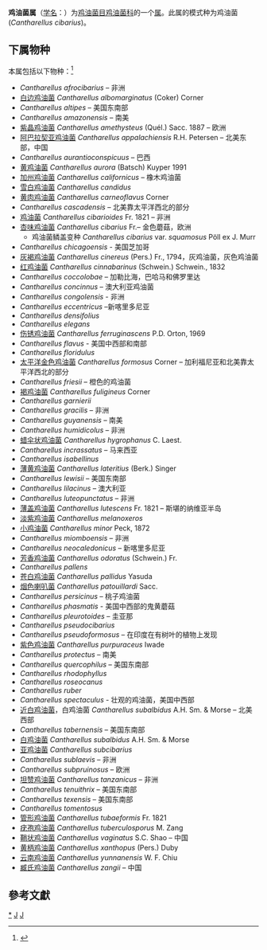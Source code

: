 {{Automatic taxobox
| taxon = Cantharellus
| authority = Adans. ex Fr., 1821
| image = 2007-07-14 Cantharellus cibarius.jpg
| image_caption = [[鸡油菌|鸡油菌]]''Cantharellus cibarius''
| type species = 鸡油菌<br>''Cantharellus cibarius''
| type species authority = Fr.
}}
'''鸡油菌属'''（[[学名|学名]]：{{lang|la|''Cantharellus''}}）为[[鸡油菌目|鸡油菌目]][[鸡油菌科|鸡油菌科]]的一个[[属|属]]。此属的模式种为鸡油菌(''Cantharellus cibarius'')。

==下属物种==
本属包括以下物种：<ref>{{cite web |title=Cantharellus Adans. ex Fr., 1821 |url=https://www.gbif.org/species/9623860 |website=GBIF}}</ref>
* ''Cantharellus afrocibarius'' – 非洲
* [[白边鸡油菌|白边鸡油菌]] ''Cantharellus albomarginatus'' (Coker) Corner
* ''Cantharellus altipes'' – 美国东南部
* ''Cantharellus amazonensis'' – 南美
* [[紫晶鸡油菌|紫晶鸡油菌]] ''Cantharellus amethysteus'' (Quél.) Sacc. 1887 – 欧洲
* [[阿巴拉契亚鸡油菌|阿巴拉契亚鸡油菌]] ''Cantharellus appalachiensis'' R.H. Petersen – 北美东部，中国
* ''Cantharellus aurantioconspicuus'' – 巴西
* [[黄鸡油菌|黄鸡油菌]] ''Cantharellus aurora'' (Batsch) Kuyper 1991
* [[加州鸡油菌|加州鸡油菌]] ''Cantharellus californicus'' – 橡木鸡油菌
* [[雪白鸡油菌|雪白鸡油菌]] ''Cantharellus candidus''
* [[黄肉鸡油菌|黄肉鸡油菌]] ''Cantharellus carneoflavus'' Corner
* ''Cantharellus cascadensis'' – 北美靠太平洋西北的部分
* [[鸡油菌|鸡油菌]] ''Cantharellus cibarioides'' Fr. 1821 – 非洲
* [[杏味鸡油菌|杏味鸡油菌]] ''Cantharellus cibarius'' Fr.– 金色蘑菇，欧洲
** 鸡油菌鳞盖变种 ''Cantharellus cibarius'' var. ''squamosus'' Pöll ex J. Murr
* ''Cantharellus chicagoensis'' - 美国芝加哥
* [[灰褐鸡油菌|灰褐鸡油菌]] ''Cantharellus cinereus'' (Pers.) Fr., 1794，灰鸡油菌，灰色鸡油菌
* [[红鸡油菌|红鸡油菌]] ''Cantharellus cinnabarinus'' (Schwein.) Schwein., 1832
* ''Cantharellus coccolobae'' – 加勒比海，巴哈马和佛罗里达
* ''Cantharellus concinnus'' – 澳大利亚鸡油菌
* ''Cantharellus congolensis'' - 非洲
* ''Cantharellus eccentricus'' –新喀里多尼亚
* ''Cantharellus densifolius''
* ''Cantharellus elegans''
* [[伤锈鸡油菌|伤锈鸡油菌]] ''Cantharellus ferruginascens'' P.D. Orton, 1969 
* ''Cantharellus flavus'' - 美国中西部和南部
* ''Cantharellus floridulus''
* [[太平洋金色鸡油菌|太平洋金色鸡油菌]] ''Cantharellus formosus'' Corner – 加利福尼亚和北美靠太平洋西北的部分
* ''Cantharellus friesii'' – 橙色的鸡油菌
* [[褐鸡油菌|褐鸡油菌]] ''Cantharellus fuligineus'' Corner
* ''Cantharellus garnierii''
* ''Cantharellus gracilis'' – 非洲
* ''Cantharellus guyanensis'' – 南美
* ''Cantharellus humidicolus'' – 非洲
* [[蜡伞状鸡油菌|蜡伞状鸡油菌]] ''Cantharellus hygrophanus'' C. Laest.
* ''Cantharellus incrassatus'' – 马来西亚
* ''Cantharellus isabellinus''
* [[薄黄鸡油菌|薄黄鸡油菌]] ''Cantharellus lateritius'' (Berk.) Singer
* ''Cantharellus lewisii'' – 美国东南部
* ''Cantharellus lilacinus'' – 澳大利亚
* ''Cantharellus luteopunctatus'' – 非洲
* [[薄盖鸡油菌|薄盖鸡油菌]] ''Cantharellus lutescens'' Fr. 1821 – 斯堪的纳维亚半岛
* [[淡紫鸡油菌|淡紫鸡油菌]] ''Cantharellus melanoxeros''
* [[小鸡油菌|小鸡油菌]] ''Cantharellus minor'' Peck, 1872
* ''Cantharellus miomboensis'' – 非洲
* ''Cantharellus neocaledonicus'' – 新喀里多尼亚
* [[芳香鸡油菌|芳香鸡油菌]] ''Cantharellus odoratus'' (Schwein.) Fr.
* ''Cantharellus pallens''
* [[苍白鸡油菌|苍白鸡油菌]] ''Cantharellus pallidus'' Yasuda 
* [[烟色喇叭菌|烟色喇叭菌]] ''Cantharellus patouillardi'' Sacc.
* ''Cantharellus persicinus'' – 桃子鸡油菌
* ''Cantharellus phasmatis'' - 美国中西部的鬼黄蘑菇
* ''Cantharellus pleurotoides'' – 圭亚那
* ''Cantharellus pseudocibarius''
* ''Cantharellus pseudoformosus'' – 在印度在有树叶的植物上发现
* [[紫色鸡油菌|紫色鸡油菌]] ''Cantharellus purpuraceus'' Iwade
* ''Cantharellus protectus'' – 南美
* ''Cantharellus quercophilus'' – 美国东南部
* ''Cantharellus rhodophyllus''
* ''Cantharellus roseocanus''
* ''Cantharellus ruber''
* ''Cantharellus spectaculus'' - 壮观的鸡油菌，美国中西部
* [[近白鸡油菌|近白鸡油菌]]，白鸡油菌 ''Cantharellus subalbidus'' A.H. Sm. & Morse – 北美西部
* ''Cantharellus tabernensis'' – 美国东南部
* [[白鸡油菌|白鸡油菌]] ''Cantharellus subalbidus'' A.H. Sm. & Morse
* [[亚鸡油菌|亚鸡油菌]] ''Cantharellus subcibarius''
* ''Cantharellus sublaevis'' – 非洲
* ''Cantharellus subpruinosus'' – 欧洲
* [[坦赞鸡油菌|坦赞鸡油菌]] ''Cantharellus tanzanicus'' – 非洲
* ''Cantharellus tenuithrix'' – 美国东南部
* ''Cantharellus texensis'' – 美国东南部
* ''Cantharellus tomentosus''
* [[管形鸡油菌|管形鸡油菌]] ''Cantharellus tubaeformis'' Fr. 1821
* [[疣孢鸡油菌|疣孢鸡油菌]] ''Cantharellus tuberculosporus'' M. Zang
* [[鞘状鸡油菌|鞘状鸡油菌]] ''Cantharellus vaginatus'' S.C. Shao – 中国
* [[黄柄鸡油菌|黄柄鸡油菌]] ''Cantharellus xanthopus'' (Pers.) Duby 
* [[云南鸡油菌|云南鸡油菌]] ''Cantharellus yunnanensis'' W. F. Chiu 
* [[臧氏鸡油菌|臧氏鸡油菌]] ''Cantharellus zangii'' – 中国

==參考文獻==
{{reflist}}

{{taxonbar}}

[[Category:_鸡油菌属|*]]
[[Category:_鸡油菌科|J]]
[[Category:_1821年描述的分类群|J]]